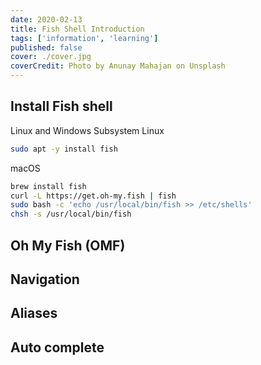 ```yaml
---
date: 2020-02-13
title: Fish Shell Introduction
tags: ['information', 'learning']
published: false
cover: ./cover.jpg
coverCredit: Photo by Anunay Mahajan on Unsplash
---
```


## Install Fish shell

Linux and Windows Subsystem Linux

```bash
sudo apt -y install fish
```

macOS

```bash
brew install fish
curl -L https://get.oh-my.fish | fish
sudo bash -c 'echo /usr/local/bin/fish >> /etc/shells'
chsh -s /usr/local/bin/fish
```

## Oh My Fish (OMF)

## Navigation

## Aliases

## Auto complete

